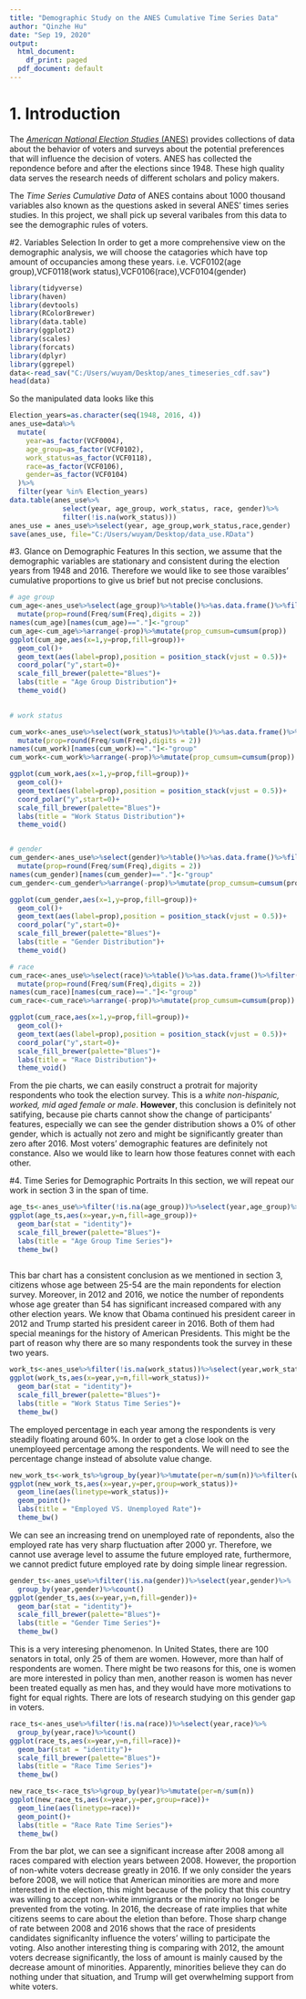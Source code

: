 ---
title: "Demographic Study on the ANES Cumulative Time Series Data"
author: "Qinzhe Hu"
date: "Sep 19, 2020"
output:
  html_document:
    df_print: paged
  pdf_document: default
---

# 1. Introduction
The [*American National Election Studies* (ANES)](https://electionstudies.org/) provides collections of data about the behavior of voters and surveys about the potential preferences that will influence the decision of voters. ANES has collected the repondence before and after the elections since 1948. These high quality data serves the research needs of different scholars and policy makers.

The *Time Series Cumulative Data* of ANES contains about 1000 thousand variables also known as the questions asked in several ANES' times series studies. In this project, we shall pick up several varibales from this data to see the demographic rules of voters.


#2. Variables Selection
In order to get a more comprehensive view on the demographic analysis, we will choose the catagories which have top amount of occupancies among these years. i.e. VCF0102(age group),VCF0118(work status),VCF0106(race),VCF0104(gender)
```{r,message=FALSE,error=FALSE,warning=FALSE,echo=FALSE}
library(tidyverse)
library(haven)
library(devtools)
library(RColorBrewer)
library(data.table)
library(ggplot2)
library(scales)
library(forcats)
library(dplyr)
library(ggrepel)
data<-read_sav("C:/Users/wuyam/Desktop/anes_timeseries_cdf.sav")
head(data)
```


So the manipulated data looks like this
```{r,echo=FALSE}
Election_years=as.character(seq(1948, 2016, 4))
anes_use=data%>%
  mutate(
    year=as_factor(VCF0004),
    age_group=as_factor(VCF0102),
    work_status=as_factor(VCF0118),
    race=as_factor(VCF0106),
    gender=as_factor(VCF0104)
  )%>%
  filter(year %in% Election_years)
data.table(anes_use%>%
             select(year, age_group, work_status, race, gender)%>%
             filter(!is.na(work_status)))
anes_use = anes_use%>%select(year, age_group,work_status,race,gender)
save(anes_use, file="C:/Users/wuyam/Desktop/data_use.RData")
```
#3. Glance on Demographic Features
In this section, we assume that the demographic variables are stationary and consistent during the election years from 1948 and 2016. Therefore we would like to see those varaibles' cumulative proportions to give us brief but not precise conclusions.
```{r,echo=FALSE}
# age group
cum_age<-anes_use%>%select(age_group)%>%table()%>%as.data.frame()%>%filter(Freq>0)%>%
  mutate(prop=round(Freq/sum(Freq),digits = 2))
names(cum_age)[names(cum_age)=="."]<-"group"
cum_age<-cum_age%>%arrange(-prop)%>%mutate(prop_cumsum=cumsum(prop))
ggplot(cum_age,aes(x=1,y=prop,fill=group))+
  geom_col()+
  geom_text(aes(label=prop),position = position_stack(vjust = 0.5))+
  coord_polar("y",start=0)+
  scale_fill_brewer(palette="Blues")+
  labs(title = "Age Group Distribution")+
  theme_void()
 

# work status

cum_work<-anes_use%>%select(work_status)%>%table()%>%as.data.frame()%>%filter(Freq>0)%>%
  mutate(prop=round(Freq/sum(Freq),digits = 2))
names(cum_work)[names(cum_work)=="."]<-"group"
cum_work<-cum_work%>%arrange(-prop)%>%mutate(prop_cumsum=cumsum(prop))

ggplot(cum_work,aes(x=1,y=prop,fill=group))+
  geom_col()+
  geom_text(aes(label=prop),position = position_stack(vjust = 0.5))+
  coord_polar("y",start=0)+
  scale_fill_brewer(palette="Blues")+
  labs(title = "Work Status Distribution")+
  theme_void()


# gender
cum_gender<-anes_use%>%select(gender)%>%table()%>%as.data.frame()%>%filter(Freq>0)%>%
  mutate(prop=round(Freq/sum(Freq),digits = 2))
names(cum_gender)[names(cum_gender)=="."]<-"group"
cum_gender<-cum_gender%>%arrange(-prop)%>%mutate(prop_cumsum=cumsum(prop))

ggplot(cum_gender,aes(x=1,y=prop,fill=group))+
  geom_col()+
  geom_text(aes(label=prop),position = position_stack(vjust = 0.5))+
  coord_polar("y",start=0)+
  scale_fill_brewer(palette="Blues")+
  labs(title = "Gender Distribution")+
  theme_void()

# race
cum_race<-anes_use%>%select(race)%>%table()%>%as.data.frame()%>%filter(Freq>0)%>%
  mutate(prop=round(Freq/sum(Freq),digits = 2))
names(cum_race)[names(cum_race)=="."]<-"group"
cum_race<-cum_race%>%arrange(-prop)%>%mutate(prop_cumsum=cumsum(prop))

ggplot(cum_race,aes(x=1,y=prop,fill=group))+
  geom_col()+
  geom_text(aes(label=prop),position = position_stack(vjust = 0.5))+
  coord_polar("y",start=0)+
  scale_fill_brewer(palette="Blues")+
  labs(title = "Race Distribution")+
  theme_void()
```

From the pie charts, we can easily construct a protrait for majority respondents who took the election survey. This is a *white non-hispanic, worked, mid aged female or male*.
**However**, this conclusion is definitely not satifying, because pie charts cannot show the change of participants' features, especially we can see the gender distribution shows a 0% of other gender, which is actually not zero and might be significantly greater than zero after 2016. Most voters' demographic features are definitely not constance. Also we would like to learn how those features connet with each other.

#4. Time Series for Demographic Portraits
In this section, we will repeat our work in section 3 in the span of time.
```{r,echo=FALSE}
age_ts<-anes_use%>%filter(!is.na(age_group))%>%select(year,age_group)%>%group_by(year,age_group)%>%count()
ggplot(age_ts,aes(x=year,y=n,fill=age_group))+
  geom_bar(stat = "identity")+
  scale_fill_brewer(palette="Blues")+
  labs(title = "Age Group Time Series")+
  theme_bw()
  
```
This bar chart has a consistent conclusion as we mentioned in section 3, citizens whose age between 25-54 are the main repondents for election survey. Moreover, in 2012 and 2016, we notice the number of repondents whose age greater than 54 has significant increased compared with any other election years. We know that Obama continued his president career in 2012 and Trump started his president career in 2016. Both of them had special meanings for the history of American Presidents. This might be the part of reason why there are so many respondents took the survey in these two years.  

```{r,echo=F}
work_ts<-anes_use%>%filter(!is.na(work_status))%>%select(year,work_status)%>%group_by(year,work_status)%>%count()
ggplot(work_ts,aes(x=year,y=n,fill=work_status))+
  geom_bar(stat = "identity")+
  scale_fill_brewer(palette="Blues")+
  labs(title = "Work Status Time Series")+
  theme_bw()
```

The employed percentage in each year among the respondents is very steadily floating around 60%. In order to get a close look on the unemployeed percentage among the respondents. We will need to see the percentage change instead of absolute value change.  
```{r,echo=FALSE}
new_work_ts<-work_ts%>%group_by(year)%>%mutate(per=n/sum(n))%>%filter(work_status == "1. Employed"|work_status =="2. Not employed: laid off, unemployed, on strike,")
ggplot(new_work_ts,aes(x=year,y=per,group=work_status))+
  geom_line(aes(linetype=work_status))+
  geom_point()+
  labs(title = "Employed VS. Unemployed Rate")+
  theme_bw()
```

We can see an increasing trend on unemployed rate of repondents, also the employed rate has very sharp fluctuation after 2000 yr. Therefore, we cannot use average level to assume the future employed rate, furthermore, we cannot predict future employed rate by doing simple linear regression.    

```{r,echo=FALSE}
gender_ts<-anes_use%>%filter(!is.na(gender))%>%select(year,gender)%>%
  group_by(year,gender)%>%count()
ggplot(gender_ts,aes(x=year,y=n,fill=gender))+
  geom_bar(stat = "identity")+
  scale_fill_brewer(palette="Blues")+
  labs(title = "Gender Time Series")+
  theme_bw()
```
This is a very interesing phenomenon. In United States, there are 100 senators in total, only 25 of them are women. However, more than half of respondents are women. There might be two reasons for this, one is women are more interested in policy than men, another reason is women has never been treated equally as men has, and they would have more motivations to fight for equal rights. There are lots of research studying on this gender gap in voters.

```{r,echo=FALSE}
race_ts<-anes_use%>%filter(!is.na(race))%>%select(year,race)%>%
  group_by(year,race)%>%count()
ggplot(race_ts,aes(x=year,y=n,fill=race))+
  geom_bar(stat = "identity")+
  scale_fill_brewer(palette="Blues")+
  labs(title = "Race Time Series")+
  theme_bw()

new_race_ts<-race_ts%>%group_by(year)%>%mutate(per=n/sum(n))
ggplot(new_race_ts,aes(x=year,y=per,group=race))+
  geom_line(aes(linetype=race))+
  geom_point()+
  labs(title = "Race Rate Time Series")+
  theme_bw()
```


From the bar plot, we can see a significant increase after 2008 among all races compared with election years between 2008. However, the proportion of non-white voters decrease greatly in 2016. If we only consider the years before 2008, we will notice that American minorities are more and more interested in the election, this might because of the policy that this country was willing to accept non-white immigrants or the minority no longer be prevented from the voting. 
In 2016, the decrease of rate implies that white citizens seems to care about the eletion than before. Those sharp change of rate between 2008 and 2016 shows that the race of presidents candidates significanlty influence the voters' willing to participate the voting.
Also another interesting thing is comparing with 2012, the amount voters decrease significantly, the loss of amount is mainly caused by the decrease amount of minorities. Apparently, minorities believe they can do nothing under that situation, and Trump will get overwhelming support from white voters.


